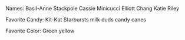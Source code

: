 Names:
Basil-Anne Stackpole
Cassie Minicucci
Elliott Chang
Katie Riley

Favorite Candy:
Kit-Kat
Starbursts
milk duds
candy canes

Favorite Color:
Green
yellow
